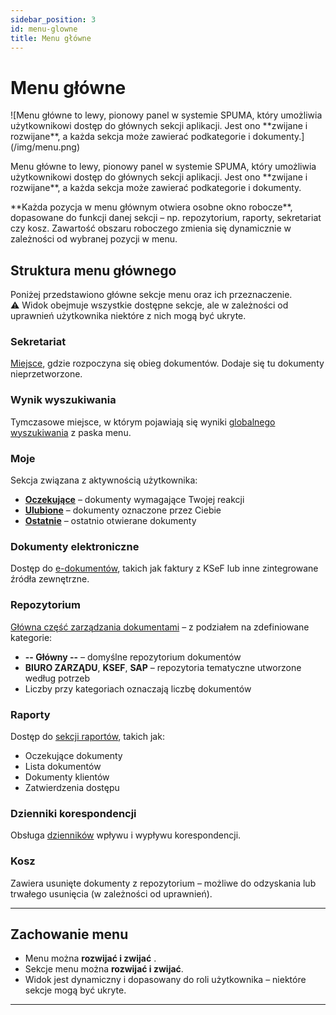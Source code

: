 ```yaml
---
sidebar_position: 3
id: menu-glowne
title: Menu główne
---
```


# Menu główne

<div style={{ display: 'flex', gap: '2rem', alignItems: 'center' }}>
  <div>
    <p>
      ![Menu główne to lewy, pionowy panel w systemie SPUMA, który umożliwia użytkownikowi dostęp do głównych sekcji aplikacji. Jest ono **zwijane i rozwijane**, a każda sekcja może zawierać podkategorie i dokumenty.](/img/menu.png)
    </p>
  </div>
  <div>
    <p>
      Menu główne to lewy, pionowy panel w systemie SPUMA, który umożliwia użytkownikowi dostęp do głównych sekcji aplikacji. Jest ono **zwijane i rozwijane**, a każda sekcja może zawierać podkategorie i dokumenty.
      </p>
    <p>
    **Każda pozycja w menu głównym otwiera osobne okno robocze**, dopasowane do funkcji danej sekcji – np. repozytorium, raporty, sekretariat czy kosz. Zawartość obszaru roboczego zmienia się dynamicznie w zależności od wybranej pozycji w menu.
    </p>
  </div>
</div>

## Struktura menu głównego

Poniżej przedstawiono główne sekcje menu oraz ich przeznaczenie.  
⚠️ Widok obejmuje wszystkie dostępne sekcje, ale w zależności od uprawnień użytkownika niektóre z nich mogą być ukryte.  

### Sekretariat

[Miejsce](docs/Sekretariat/sekretariat.md), gdzie rozpoczyna się obieg dokumentów. Dodaje się tu dokumenty nieprzetworzone.

### Wynik wyszukiwania

Tymczasowe miejsce, w którym pojawiają się wyniki [globalnego wyszukiwania](docs/wyszukiwanie/wyszukiwanie_globalne.md) z paska menu.

### Moje

Sekcja związana z aktywnością użytkownika:

- [**Oczekujące**](docs/Moje/Oczekujace.md) – dokumenty wymagające Twojej reakcji
- [**Ulubione**](docs/Moje/Ulubione.md) – dokumenty oznaczone przez Ciebie
- [**Ostatnie**](docs/Moje/Ostatnie.md) – ostatnio otwierane dokumenty

### Dokumenty elektroniczne

Dostęp do [e-dokumentów](docs/dokumenty-elektroniczne/dokumenty-elektroniczne.md), takich jak faktury z KSeF lub inne zintegrowane źródła zewnętrzne.

### Repozytorium

[Główna część zarządzania dokumentami](docs/Repozytorium/Repozytorium.md) – z podziałem na zdefiniowane kategorie:

- **-- Główny --** – domyślne repozytorium dokumentów
- **BIURO ZARZĄDU**, **KSEF**, **SAP** – repozytoria tematyczne utworzone według potrzeb
- Liczby przy kategoriach oznaczają liczbę dokumentów

### Raporty

Dostęp do [sekcji raportów](docs/Raporty/Raporty.md), takich jak:

- Oczekujące dokumenty
- Lista dokumentów
- Dokumenty klientów
- Zatwierdzenia dostępu

### Dzienniki korespondencji

Obsługa [dzienników](docs/Dzienniki.md) wpływu i wypływu korespondencji.

### Kosz

Zawiera usunięte dokumenty z repozytorium – możliwe do odzyskania lub trwałego usunięcia (w zależności od uprawnień).

---

## Zachowanie menu

- Menu można **rozwijać i zwijać** .
- Sekcje menu można **rozwijać i zwijać**.
- Widok jest dynamiczny i dopasowany do roli użytkownika – niektóre sekcje mogą być ukryte.

---


